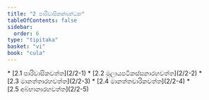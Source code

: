 ```yaml
---
title: "2 පාරිවාසිකක්ඛන්ධක"
tableOfContents: false
sidebar:
  order: 6
type: "tipitaka"
basket: "vi"
book: "cula"
---
```



<DynamicBreadcrumb />



<TableOfContents book="cula" section="2">
* [2.1 පාරිවාසිකවත්ත](2/2-1)
* [2.2 මූලායපටිකස්සනාරහවත්ත](2/2-2)
* [2.3 මානත්තාරහවත්ත](2/2-3)
* [2.4 මානත්තචාරිකවත්ත](2/2-4)
* [2.5 අබ්භානාරහවත්ත](2/2-5)
</TableOfContents>